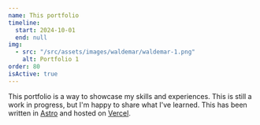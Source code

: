 ```yaml
---
name: This portfolio
timeline:
  start: 2024-10-01
  end: null
img:
  - src: "/src/assets/images/waldemar/waldemar-1.png"
    alt: Portfolio 1
order: 80
isActive: true
---
```


This portfolio is a way to showcase my skills and experiences.
This is still a work in progress, but I'm happy to share what I've learned.
This has been written in [Astro](https://astro.build) and hosted on [Vercel](https://vercel.com).
